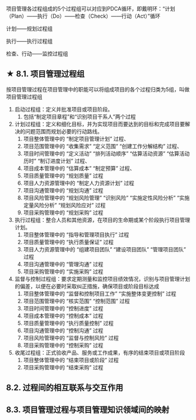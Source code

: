  项目管理各过程组成的5个过程组可以对应到PDCA循环，即戴明环：“计划（Plan）——执行（Do）——检查（Check）——行动（Act）”循环

 <Highlight>计划——规划过程组</Highlight>

 <Highlight>执行——执行过程组</Highlight>

 <Highlight>检查、行动——监控过程组</Highlight>

 ## ★ 8.1. 项目管理过程组
 按项目管理过程在项目管理中的职能可以将组成项目的各个过程归类为5组，叫做项目管理过程组

 1. 启动过程组：定义并批准项目或项目阶段。
    1. 包括“制定项目章程”和“识别项目干系人”两个过程
 2. 计划过程组：定义和细化目标，并为实现项目而要达到的目标和完成项目要解决的问题范围而规划必要的行动路线。
    1. 项目整体管理中的 “制定项目管理计划” 过程、
    2. 项目范围管理中的 “收集需求” “定义范围” “创建工作分解结构” 过程、
    3. 项目时间管理中的 “定义活动” “排列活动顺序” “估算活动资源” “估算活动历时” “制订进度计划” 过程、
    4. 项目成本管理中的 “估算成本” “制定预算” 过程、
    5. 项目质量管理中的 “规划质量” 过程
    6. 项目人力资源管理中的 “制定人力资源计划” 过程
    7. 项目沟通管理中的 “规划沟通” 过程
    8. 项目风险管理中的 “规划风险管理” “识别风险” “实施定性风险分析” “实施定量风险分析” “规划风险应对” 过程
    9. 项目采购管理中的 “规划采购” 过程
 3. 执行过程组：整合人员和其他资源，在项目的生命期或某个阶段执行项目管理计划。
    1. 项目整体管理中的 “指导和管理项目执行” 过程
    2. 项目质量管理中的 “执行质量保证” 过程
    3. 项目人力资源管理中的 “组建项目团队” “建设项目团队” “管理项目团队” 过程
    4. 项目沟通管理中的 “管理沟通” 过程
    5. 项目采购管理中的 “实施采购” 过程
 4. 监督与控制过程组：要求定期测量和监控项目绩效情况，识别与项目管理计划的偏差，以便在必要时采取纠正措施，确保项目或阶段目标达成
    1. 项目整体管理中的 “监督和控制项目工作” “实施整体变更控制” 过程
    2. 项目范围管理中的 “核实范围” “控制范围” 过程
    3. 项目时间管理中的 “控制进度” 过程
    4. 项目成本管理中的 “控制成本” 过程
    5. 项目质量管理中的 “执行质量控制” 过程
    6. 项目沟通管理中的 “控制沟通” 过程
    7. 项目风险管理中的 “监督与控制风险” 过程
    8. 项目采购管理中的 “控制采购” 过程
 5. 收尾过程组：正式验收产品、服务或工作成果，有序的结束项目或项目阶段
    1. 项目整体管理中的 “结束项目或阶段” 过程
    2. 项目采购管理中的 “结束采购” 过程

## 8.2. 过程间的相互联系与交互作用

## 8.3. 项目管理过程与项目管理知识领域间的映射